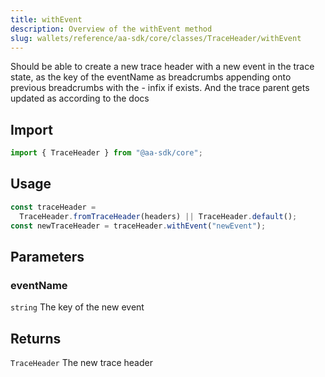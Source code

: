 ```yaml
---
title: withEvent
description: Overview of the withEvent method
slug: wallets/reference/aa-sdk/core/classes/TraceHeader/withEvent
---
```


Should be able to create a new trace header with a new event in the trace state,
as the key of the eventName as breadcrumbs appending onto previous breadcrumbs with the - infix if exists. And the
trace parent gets updated as according to the docs

## Import

```ts
import { TraceHeader } from "@aa-sdk/core";
```

## Usage

```ts
const traceHeader =
  TraceHeader.fromTraceHeader(headers) || TraceHeader.default();
const newTraceHeader = traceHeader.withEvent("newEvent");
```

## Parameters

### eventName

`string`
The key of the new event

## Returns

`TraceHeader`
The new trace header
